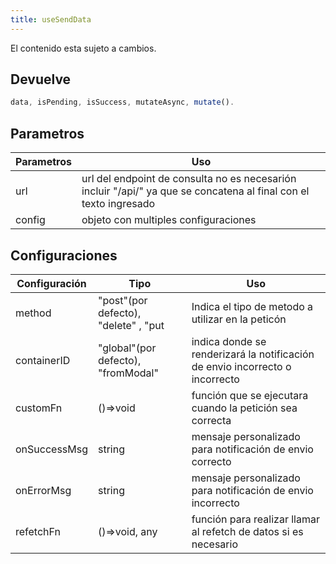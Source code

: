 ```yaml
---
title: useSendData
---
```



<Aside type="caution">El contenido esta sujeto a cambios.</Aside>



## Devuelve
```js
data, isPending, isSuccess, mutateAsync, mutate().
```

## Parametros

| Parametros | Uso                                                                                                               |
| ---------- | ----------------------------------------------------------------------------------------------------------------- |
| url        | url del endpoint de consulta no es necesarión incluir "/api/" ya que se concatena al final con el texto ingresado |
| config     | objeto con multiples configuraciones                                                                              |

## Configuraciones

| Configuración | Tipo                                 | Uso                                                                          |
| ------------- | ------------------------------------ | ---------------------------------------------------------------------------- |
| method        | "post"(por defecto), "delete" , "put | Indica el tipo de metodo a utilizar en la peticón                            |
| containerID   | "global"(por defecto), "fromModal"   | indica donde se renderizará la notificación de envio incorrecto o incorrecto |
| customFn      | ()=>void                             | función que se ejecutara cuando la petición sea correcta                     |
| onSuccessMsg  | string                               | mensaje personalizado para notificación de envio correcto                    |
| onErrorMsg    | string                               | mensaje personalizado para notificación de envio incorrecto                  |
| refetchFn     | ()=>void, any                        | función para realizar llamar al refetch de datos si es necesario             |
